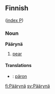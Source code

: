 ==Finnish==
([[Wiktionary:Finnish_index_p|index P]])

===Noun===
'''Päärynä'''
#[[pear]]

====Translations====
*{{msg:sv}}: [[päron]]

[[fi:Päärynä]]
[[sv:Päärynä]]
